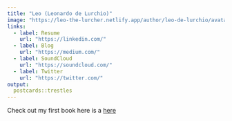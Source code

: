 ```yaml
---
title: "Leo (Leonardo de Lurchio)"
image: "https://leo-the-lurcher.netlify.app/author/leo-de-lurchio/avatar_hue33accbf90197810d2e465836dbeac67_1808601_270x270_fill_q75_lanczos_center.jpg"
links:
  - label: Resume
    url: "https://linkedin.com/"
  - label: Blog
    url: "https://medium.com/"
  - label: SoundCloud
    url: "https://soundcloud.com/"
  - label: Twitter
    url: "https://twitter.com/"
output:
  postcards::trestles
---
```

 
Check out my first book here is a <a href="https://leo-biography.netlify.app">here</a>
